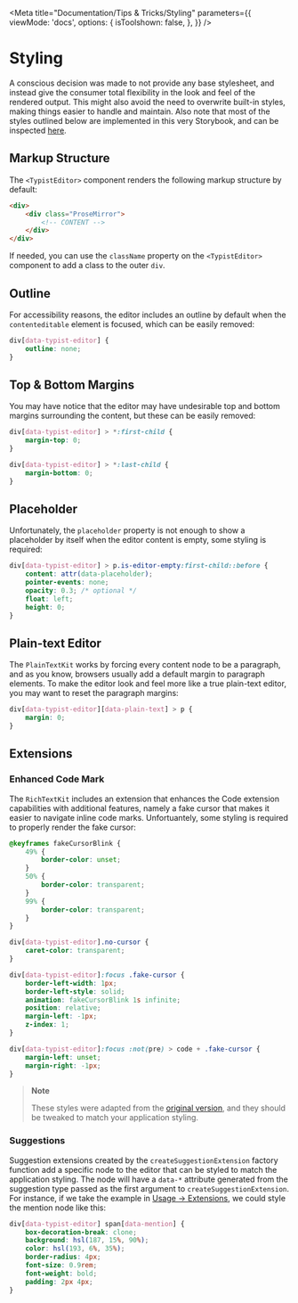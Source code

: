 
<Meta
    title="Documentation/Tips & Tricks/Styling"
    parameters={{
        viewMode: 'docs',
        options: {
            isToolshown: false,
        },
    }}
/>

# Styling

A conscious decision was made to not provide any base stylesheet, and instead give the consumer total flexibility in the look and feel of the rendered output. This might also avoid the need to overwrite built-in styles, making things easier to handle and maintain. Also note that most of the styles outlined below are implemented in this very Storybook, and can be inspected [here](https://github.com/doist/typist/blob/main/stories/typist-editor/decorators/typist-editor-decorator/typist-editor-decorator.module.css).

## Markup Structure

The `<TypistEditor>` component renders the following markup structure by default:

```html
<div>
    <div class="ProseMirror">
        <!-- CONTENT -->
    </div>
</div>
```

If needed, you can use the `className` property on the `<TypistEditor>` component to add a class to the outer `div`.

## Outline

For accessibility reasons, the editor includes an outline by default when the `contenteditable` element is focused, which can be easily removed:

```css
div[data-typist-editor] {
    outline: none;
}
```

## Top & Bottom Margins

You may have notice that the editor may have undesirable top and bottom margins surrounding the content, but these can be easily removed:

```css
div[data-typist-editor] > *:first-child {
    margin-top: 0;
}

div[data-typist-editor] > *:last-child {
    margin-bottom: 0;
}
```

## Placeholder

Unfortunately, the `placeholder` property is not enough to show a placeholder by itself when the editor content is empty, some styling is required:

```css
div[data-typist-editor] > p.is-editor-empty:first-child::before {
    content: attr(data-placeholder);
    pointer-events: none;
    opacity: 0.3; /* optional */
    float: left;
    height: 0;
}
```

## Plain-text Editor

The `PlainTextKit` works by forcing every content node to be a paragraph, and as you know, browsers usually add a default margin to paragraph elements. To make the editor look and feel more like a true plain-text editor, you may want to reset the paragraph margins:

```css
div[data-typist-editor][data-plain-text] > p {
    margin: 0;
}
```

## Extensions

### Enhanced Code Mark

The `RichTextKit` includes an extension that enhances the Code extension capabilities with additional features, namely a fake cursor that makes it easier to navigate inline code marks. Unfortuantely, some styling is required to properly render the fake cursor:

```css
@keyframes fakeCursorBlink {
    49% {
        border-color: unset;
    }
    50% {
        border-color: transparent;
    }
    99% {
        border-color: transparent;
    }
}

div[data-typist-editor].no-cursor {
    caret-color: transparent;
}

div[data-typist-editor]:focus .fake-cursor {
    border-left-width: 1px;
    border-left-style: solid;
    animation: fakeCursorBlink 1s infinite;
    position: relative;
    margin-left: -1px;
    z-index: 1;
}

div[data-typist-editor]:focus :not(pre) > code + .fake-cursor {
    margin-left: unset;
    margin-right: -1px;
}
```

> **Note**
>
> These styles were adapted from the [original version](https://github.com/curvenote/prosemirror-codemark/blob/main/src/codemark.css), and they should be tweaked to match your application styling.

### Suggestions

Suggestion extensions created by the `createSuggestionExtension` factory function add a specific node to the editor that can be styled to match the application styling. The node will have a `data-*` attribute generated from the suggestion type passed as the first argument to `createSuggestionExtension`. For instance, if we take the example in [Usage → Extensions](/?path=/docs/documentation-usage-extensions--page), we could style the mention node like this:

```css
div[data-typist-editor] span[data-mention] {
    box-decoration-break: clone;
    background: hsl(187, 15%, 90%);
    color: hsl(193, 6%, 35%);
    border-radius: 4px;
    font-size: 0.9rem;
    font-weight: bold;
    padding: 2px 4px;
}
```
